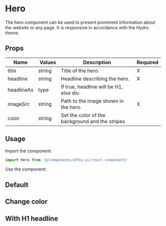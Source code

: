 
<Meta title="Hydro UI/Hero Banners/Hero Banner" component={Hero} />

# Hero

The hero component can be used to present prominent information about the website or any page.
It is responsive in accordance with the Hydro theme.

## Props

| Name       |  Values |  Description                                    | Required |
| ---------- | ------- | ----------------------------------------------- | -------- |
| title      | string  | Title of the hero.                              | X        |
| headline   | string  | Headline describing the hero.                   | X        |
| headlineAs | type    | If true, headline will be H1, else div.         |          |
| imageSrc   | string  | Path to the image shown in the hero.            | X        |
| color      | string  | Set the color of the background and the stripes |          |

## Usage

Import the component:

```jsx
import Hero from '@/components/dfds-ui/react-components'
```

Use the component:

## Default

<Preview>
  <Story name="Default">
    <Hero title={'DFDS'} headline={'We move for all to grow, yo!'} imageSrc={heroImage} />
  </Story>
</Preview>

## Change color

<Preview>
  <Story name="Change color">
    <Hero
      title={'DFDS'}
      headline={'We move for all to grow, yo!'}
      imageSrc={heroImage}
      color={theme.colors.status.success}
    />
  </Story>
</Preview>

## With H1 headline

<Preview>
  <Story name="With headline h1">
    <Hero title={'DFDS'} headlineAs="h1" headline={'We move for all to grow, yo!'} imageSrc={heroImage} />
  </Story>
</Preview>
